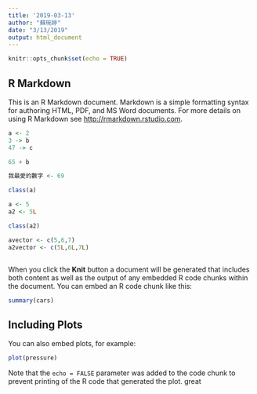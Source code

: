 ```yaml
---
title: '2019-03-13'
author: "蘇琬婷"
date: "3/13/2019"
output: html_document
---
```


```r
knitr::opts_chunk$set(echo = TRUE)
```

## R Markdown

This is an R Markdown document. Markdown is a simple formatting syntax for authoring HTML, PDF, and MS Word documents. For more details on using R Markdown see <http://rmarkdown.rstudio.com>.
```r
a <- 2
3 -> b
47 -> c
```

```r
65 + b
```

```r
我最愛的數字 <- 69
```

```r
class(a)
```

```r
a <- 5
a2 <- 5L
```

```r
class(a2)
```

```r
avector <- c(5,6,7)
a2vector <- c(5L,6L,7L)
```

```r

```

When you click the **Knit** button a document will be generated that includes both content as well as the output of any embedded R code chunks within the document. You can embed an R code chunk like this:

```r
summary(cars)
```

## Including Plots

You can also embed plots, for example:

```r
plot(pressure)
```

Note that the `echo = FALSE` parameter was added to the code chunk to prevent printing of the R code that generated the plot.
great